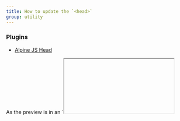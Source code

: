 ```yaml
---
title: How to update the `<head>`
group: utility
---
```


### Plugins

- [Alpine JS Head](https://github.com/markmead/alpinejs-head)

<Callout>
As the preview is in an `<iframe>` you won't see the updates. However, if you head over to the [component code](/components/utility-html-head.html) for the preview you will see it working.
</Callout>
